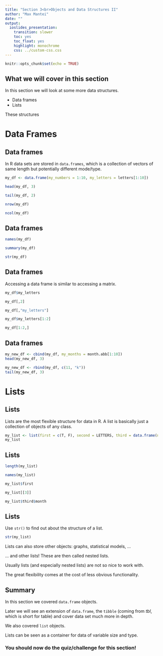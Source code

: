 ```yaml
---
title: "Section 3<br>Objects and Data Structures II"
author: "Max Mantei"
date: ""
output:
  ioslides_presentation: 
    transition: slower
    toc: yes
    toc_float: yes
    highlight: monochrome
    css: ../custom-css.css
---
```


```r
knitr::opts_chunk$set(echo = TRUE)
```

## What we will cover in this section {.build}

In this section we will look at some more data structures.

- Data frames
- Lists

These structures

# Data Frames

## Data frames {.smaller .build}

In R data sets are stored in ``data.frames``, which is a collection of vectors of same length but potentially different mode/type.

```r
my_df <- data.frame(my_numbers = 1:10, my_letters = letters[1:10])
```

```r
head(my_df, 3)
```

```r
tail(my_df, 2)
```

```r
nrow(my_df)
```

```r
ncol(my_df)
```

## Data frames {.smaller .build}

```r
names(my_df)
```

```r
summary(my_df)
```

```r
str(my_df)
```

## Data frames {.smaller .build}

Accessing a data frame is similar to accessing a matrix.

```r
my_df$my_letters
```

```r
my_df[,2]
```

```r
my_df[,"my_letters"]
```

```r
my_df$my_letters[1:2]
```

```r
my_df[1:2,]
```

## Data frames {.build}

```r
my_new_df <- cbind(my_df, my_months = month.abb[1:10])
head(my_new_df, 3)
```

```r
my_new_df <- rbind(my_df, c(11, "k"))
tail(my_new_df, 3)
```

# Lists

## Lists {.build}

Lists are the most flexible structure for data in R. A list is basically just a collection of objects of any class.

```r
my_list <- list(first = c(T, F), second = LETTERS, third = data.frame(num = 7:10, month = month.name[7:10]))
my_list
```

## Lists {.smaller .build}

```r
length(my_list)
```

```r
names(my_list)
```

```r
my_list$first
```

```r
my_list[[3]]
```

```r
my_list$third$month
```

## Lists {.build}

Use ``str()`` to find out about the structure of a list.

```r
str(my_list)
```

Lists can also store other objects: graphs, statistical models, ...

... and other lists! These are then called nested lists.

Usually lists (and especially nested lists) are not so nice to work with. 

The great flexibility comes at the cost of less obvious functionality.

## Summary

In this section we covered ``data.frame`` objects.

Later we will see an extension of ``data.frame``, the ``tibble`` (coming from *tbl*, which is short for table) and cover data set much more in depth.

We also covered ``list`` objects.

Lists can be seen as a container for data of variable size and type.

### You should now do the quiz/challenge for this section!
